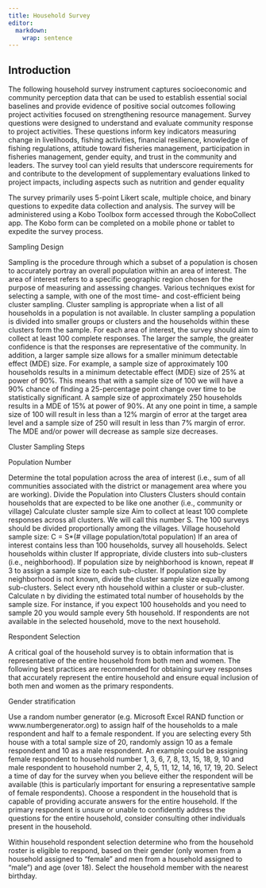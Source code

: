 ```yaml
---
title: Household Survey
editor: 
  markdown: 
    wrap: sentence
---
```


## Introduction

The following household survey instrument captures socioeconomic and community perception data that can be used to establish essential social baselines and provide evidence of positive social outcomes following project activities focused on strengthening resource management.
Survey questions were designed to understand and evaluate community response to project activities.
These questions inform key indicators measuring change in livelihoods, fishing activities, financial resilience, knowledge of fishing regulations, attitude toward fisheries management, participation in fisheries management, gender equity, and trust in the community and leaders.
The survey tool can yield results that underscore requirements for and contribute to the development of supplementary evaluations linked to project impacts, including aspects such as nutrition and gender equality

The survey primarily uses 5-point Likert scale, multiple choice, and binary questions to expedite data collection and analysis.
The survey will be administered using a Kobo Toolbox form accessed through the KoboCollect app.
The Kobo form can be completed on a mobile phone or tablet to expedite the survey process.

Sampling Design

Sampling is the procedure through which a subset of a population is chosen to accurately portray an overall population within an area of interest.
The area of interest refers to a specific geographic region chosen for the purpose of measuring and assessing changes.
Various techniques exist for selecting a sample, with one of the most time- and cost-efficient being cluster sampling.
Cluster sampling is appropriate when a list of all households in a population is not available.
In cluster sampling a population is divided into smaller groups or clusters and the households within these clusters form the sample.
For each area of interest, the survey should aim to collect at least 100 complete responses.
The larger the sample, the greater confidence is that the responses are representative of the community.
In addition, a larger sample size allows for a smaller minimum detectable effect (MDE) size.
For example, a sample size of approximately 100 households results in a minimum detectable effect (MDE) size of 25% at power of 90%.
This means that with a sample size of 100 we will have a 90% chance of finding a 25-percentage point change over time to be statistically significant.
A sample size of approximately 250 households results in a MDE of 15% at power of 90%.
At any one point in time, a sample size of 100 will result in less than a 12% margin of error at the target area level and a sample size of 250 will result in less than 7% margin of error.
The MDE and/or power will decrease as sample size decreases.

Cluster Sampling Steps

Population Number

Determine the total population across the area of interest (i.e., sum of all communities associated with the district or management area where you are working).
Divide the Population into Clusters Clusters should contain households that are expected to be like one another (i.e., community or village) Calculate cluster sample size Aim to collect at least 100 complete responses across all clusters.
We will call this number S.
The 100 surveys should be divided proportionally among the villages.
Village household sample size: C = S\*(# village population/total population) If an area of interest contains less than 100 households, survey all households.
Select households within cluster If appropriate, divide clusters into sub-clusters (i.e., neighborhood).
If population size by neighborhood is known, repeat \# 3 to assign a sample size to each sub-cluster.
If population size by neighborhood is not known, divide the cluster sample size equally among sub-clusters.
Select every nth household within a cluster or sub-cluster.
Calculate n by dividing the estimated total number of households by the sample size.
For instance, if you expect 100 households and you need to sample 20 you would sample every 5th household.
If respondents are not available in the selected household, move to the next household.

Respondent Selection

A critical goal of the household survey is to obtain information that is representative of the entire household from both men and women.
The following best practices are recommended for obtaining survey responses that accurately represent the entire household and ensure equal inclusion of both men and women as the primary respondents.

Gender stratification

Use a random number generator (e.g. Microsoft Excel RAND function or www.numbergenerator.org) to assign half of the households to a male respondent and half to a female respondent.
If you are selecting every 5th house with a total sample size of 20, randomly assign 10 as a female respondent and 10 as a male respondent.
An example could be assigning female respondent to household number 1, 3, 6, 7, 8, 13, 15, 18, 9, 10 and male respondent to household number 2, 4, 5, 11, 12, 14, 16, 17, 19, 20.
Select a time of day for the survey when you believe either the respondent will be available (this is particularly important for ensuring a representative sample of female respondents).
Choose a respondent in the household that is capable of providing accurate answers for the entire household.
If the primary respondent is unsure or unable to confidently address the questions for the entire household, consider consulting other individuals present in the household.

Within household respondent selection determine who from the household roster is eligible to respond, based on their gender (only women from a household assigned to "female" and men from a household assigned to "male") and age (over 18).
Select the household member with the nearest birthday.
